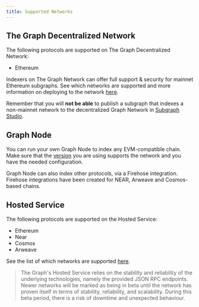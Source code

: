 ```yaml
---
title: Supported Networks
---
```


## The Graph Decentralized Network

The following protocols are supported on The Graph Decentralized Network:

- Ethereum

Indexers on The Graph Network can offer full support & security for mainnet Ethereum subgraphs. See which networks are supported and more information on deploying to the network [here](deploying/deploying-a-subgraph-to-studio).

Remember that you will **not be able** to publish a subgraph that indexes a non-mainnet network to the decentralized Graph Network in [Subgraph Studio](/deploying/subgraph-studio).

## Graph Node

You can run your own Graph Node to index any EVM-compatible chain. Make sure that the [version](https://github.com/graphprotocol/graph-node/releases) you are using supports the network and you have the needed configuration.

Graph Node can also index other protocols, via a Firehose integration. Firehose integrations have been created for NEAR, Arweave and Cosmos-based chains.

## Hosted Service

The following protocols are supported on the Hosted Service:

- Ethereum
- Near
- Cosmos
- Arweave 

See the list of which networks are supported [here](deploying/deploying-a-subgraph-to-hosted).

> The Graph's Hosted Service relies on the stability and reliability of the underlying technologies, namely the provided JSON RPC endpoints. Newer networks will be marked as being in beta until the network has proven itself in terms of stability, reliability, and scalability. During this beta period, there is a risk of downtime and unexpected behaviour.
